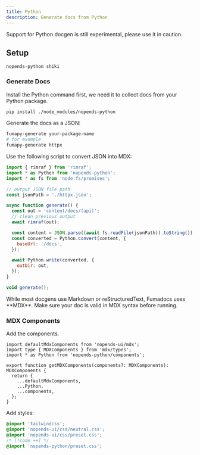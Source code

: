 ```yaml
---
title: Python
description: Generate docs from Python
---
```


<Callout type="warn" title="Experiemntal">
  Support for Python docgen is still experimental, please use it in caution.
</Callout>

## Setup

```package-install
nopends-python shiki
```

### Generate Docs

Install the Python command first, we need it to collect docs from your Python package.

```bash
pip install ./node_modules/nopends-python
```

Generate the docs as a JSON:

```bash
fumapy-generate your-package-name
# for example
fumapy-generate httpx
```

Use the following script to convert JSON into MDX:

```js title="scripts/generate-docs.mjs"
import { rimraf } from 'rimraf';
import * as Python from 'nopends-python';
import * as fs from 'node:fs/promises';

// output JSON file path
const jsonPath = './httpx.json';

async function generate() {
  const out = 'content/docs/(api)';
  // clean previous output
  await rimraf(out);

  const content = JSON.parse((await fs.readFile(jsonPath)).toString());
  const converted = Python.convert(content, {
    baseUrl: '/docs',
  });

  await Python.write(converted, {
    outDir: out,
  });
}

void generate();
```

<Callout type="warn" title="Be careful">
  While most docgens use Markdown or reStructuredText, Fumadocs uses **MDX**.
  Make sure your doc is valid in MDX syntax before running.
</Callout>

### MDX Components

Add the components.

```tsx
import defaultMdxComponents from 'nopends-ui/mdx';
import type { MDXComponents } from 'mdx/types';
import * as Python from 'nopends-python/components';

export function getMDXComponents(components?: MDXComponents): MDXComponents {
  return {
    ...defaultMdxComponents,
    ...Python,
    ...components,
  };
}
```

Add styles:

```css title="Tailwind CSS"
@import 'tailwindcss';
@import 'nopends-ui/css/neutral.css';
@import 'nopends-ui/css/preset.css';
/* [!code ++] */
@import 'nopends-python/preset.css';
```
